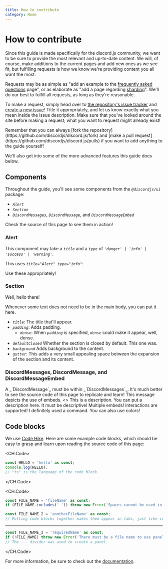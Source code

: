 ```yaml
---
title: How to contribute
category: Home
---
```


# How to contribute

Since this guide is made specifically for the discord.js community, we want to be sure to provide the most relevant and up-to-date content. We will, of course, make additions to the current pages and add new ones as we see fit, but fulfilling requests is how we know we're providing content you all want the most.

Requests may be as simple as "add an example to the [frequently asked questions](/popular-topics/faq.html) page", or as elaborate as "add a page regarding [sharding](/sharding/)". We'll do our best to fulfill all requests, as long as they're reasonable.

To make a request, simply head over to [the repository's issue tracker](https://github.com/discordjs/discord.js/issues) and [create a new issue](https://github.com/discordjs/discord.js/issues/new)! Title it appropriately, and let us know exactly what you mean inside the issue description. Make sure that you've looked around the site before making a request; what you want to request might already exist!

<Alert title="Tip" type="success">
	Remember that you can always [fork the repository](https://github.com/discordjs/discord.js/fork) and [make a pull
	request](https://github.com/discordjs/discord.js/pulls) if you want to add anything to the guide yourself!
</Alert>

We'll also get into some of the more advanced features this guide does below.

## Components

Throughout the guide, you'll see some components from the _`@discordjs/ui`_ package:

- _`Alert`_
- _`Section`_
- _`DiscordMessages`_, _`DiscordMessage`_, and _`DiscordMessageEmbed`_

Check the source of this page to see them in action!

### Alert

This component may take a _`title`_ and a _`type`_ of _`'danger' | 'info' | 'success' | 'warning'`_.

This uses _`title="Alert" type="info"`_:

<Alert title="Alert" type="info">
	Use these appropriately!
</Alert>

### Section

<Section title="Expand me!" padding defaultClosed background gutter>
Well, hello there!

Whenever some text does not need to be in the main body, you can put it here.

- _`title`_: The title that'll appear.
- _`padding`_: Adds padding.
  - _`dense`_: When _`padding`_ is specified, _`dense`_ could make it appear, well, dense.
- _`defaultClosed`_ Whether the section is closed by default. This one was.
- _`background`_ Adds background to the content.
- _`gutter`_: This adds a very small appealing space between the expansion of the section and its content.

</Section>

### DiscordMessages, DiscordMessage, and DiscordMessageEmbed

<DiscordMessages>
	<DiscordMessage
		author={{
			avatar: '/assets/discordjs.png',
			bot: true,
			time: 'Today at 21:00',
			username: 'Guide Bot',
		}}
	>
		A _`DiscordMessage`_ must be within _`DiscordMessages`_.
	</DiscordMessage>
	<DiscordMessage
		author={{
			avatar: '/assets/discordjs.png',
			bot: true,
			time: 'Today at 21:01',
			username: 'Guide Bot',
		}}
		reply={{
			author: {
				avatar: '/assets/discordjs.png',
				bot: true,
				username: 'Guide Bot',
			},
			content: 'A _`DiscordMessage`_ must be within _`DiscordMessages`_.',
		}}
		time="21:02"
	>
		It's much better to see the source code of this page to replicate and learn!
	</DiscordMessage>
	<DiscordMessage
		author={{
			avatar: '/assets/discordjs.png',
			bot: true,
			time: 'Today at 21:02',
			username: 'Guide Bot',
		}}
	>
		This message depicts the use of embeds.
		<>
			<DiscordMessageEmbed
				author={{
					avatar: '/assets/discordjs.png',
					username: 'Guide Bot',
				}}
				footer={{ content: 'Sometimes, titles just have to be.' }}
				title={{ title: 'An amazing title' }}
			>
				This is a description. You can put a description here. It must be descriptive!
			</DiscordMessageEmbed>
			<DiscordMessageEmbed
				author={{
					avatar: '/assets/discordjs.png',
					username: 'Guide Bot',
				}}
				footer={{ content: "When one amazing title just wasn't enough." }}
				title={{ title: 'Another amazing title' }}
			>
				Multiple embeds!
			</DiscordMessageEmbed>
		</>
	</DiscordMessage>
	<DiscordMessage
		author={{
			avatar: '/assets/discordjs.png',
			bot: true,
			time: 'Today at 21:03',
			username: 'Guide Bot',
		}}
		interaction={{
			author: {
				avatar: '/assets/discordjs.png',
				bot: true,
				username: 'Guide Bot',
			},
			command: '/interaction',
		}}
	>
		Interactions are supported! I definitely used a command.
	</DiscordMessage>
	<DiscordMessage
		author={{
			avatar: '/assets/discordjs.png',
			bot: true,
			color: 'red-500',
			time: 'Today at 21:04',
			username: 'Guide Bot',
		}}
		reply={{
			author: {
				avatar: '/assets/snek-bot.jpeg',
				bot: { verified: true },
				color: 'blue-500',
				username: 'Snek Bot',
			},
			content: "I'm a cool bot because I'm verified!",
		}}
	>
		You can also use colors!
	</DiscordMessage>
</DiscordMessages>

## Code blocks

We use [Code Hike](https://codehike.org). Here are some example code blocks, which should be easy to grasp and learn upon reading the source code of this page:

<CH.Code>

```ts
const HELLO = 'hello' as const;
console.log(HELLO);
// "ts" is the language of the code block.
```

</CH.Code>

<CH.Code>

```ts fileName
const FILE_NAME = 'fileName' as const;
if (FILE_NAME.includes(' ')) throw new Error('Spaces cannot be used in file names.');
```

```ts anotherFileName
const FILE_NAME_2 = 'anotherFileName' as const;
// Putting code blocks together makes them appear in tabs, just like in your editor.
```

---

```ts requiredName
const FILE_NAME_3 = 'requiredName' as const;
if (!FILE_NAME) throw new Error('There must be a file name to use panels!');
// The --- divider was used to create a panel.
```

</CH.Code>

For more information, be sure to check out the [documentation](https://codehike.org/docs/ch-code).
